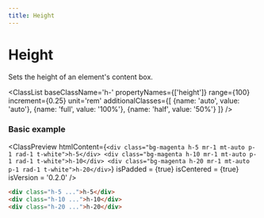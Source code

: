 ```yaml
---
title: Height
---
```



# Height

Sets the height of an element's content box.

<ClassList 
  baseClassName='h-' 
  propertyNames={['height']} 
  range={100} 
  increment={0.25} 
  unit='rem' 
  additionalClasses={[
    {name: 'auto', value: 'auto'},
    {name: 'full', value: '100%'},
    {name: 'half', value: '50%'}
  ]} 
/>

### Basic example

<ClassPreview
  htmlContent={`
    <div class="bg-magenta h-5 mr-1 mt-auto p-1 rad-1 t-white">h-5</div>
    <div class="bg-magenta h-10 mr-1 mt-auto p-1 rad-1 t-white">h-10</div>
    <div class="bg-magenta h-20 mr-1 mt-auto p-1 rad-1 t-white">h-20</div>
  `}
  isPadded = {true}
  isCentered = {true}
  isVersion = '0.2.0'
/>

```html
<div class="h-5 ...">h-5</div>
<div class="h-10 ...">h-10</div>
<div class="h-20 ...">h-20</div>
```